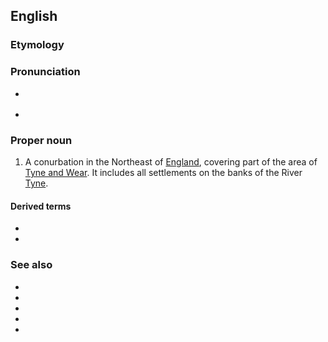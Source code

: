 ==English==
{{wikipedia}}

===Etymology===
{{compound|en|Tyne|side}}

===Pronunciation===
* {{a|RP|GA}} {{IPA|/ˈtaɪnsaɪd/|lang=en}}
* {{a|Geordie}} {{IPA|/ˈtainsaid/|[ˈtɛinsɛid]|lang=en}}

===Proper noun===
{{en-proper noun}}

# A conurbation in the Northeast of [[England]], covering part of the area of [[Tyne and Wear]]. It includes all settlements on the banks of the River [[Tyne]].

====Derived terms====
* {{l|en|North Tyneside}}
* {{l|en|South Tyneside}}

===See also===
* {{l|en|Gateshead}}
* {{l|en|Jarrow}}
* {{l|en|Newcastle upon Tyne}}
* {{l|en|North Shields}}
* {{l|en|South Shields}}